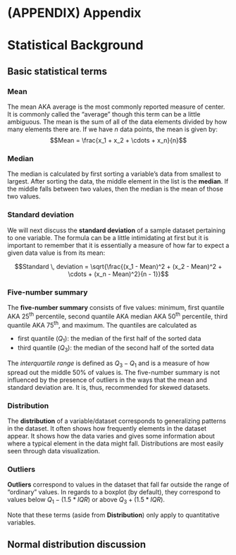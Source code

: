 \cleardoublepage

# (APPENDIX) Appendix {-}

# Statistical Background {#appendixA}

## Basic statistical terms

### Mean

The mean AKA average is the most commonly reported measure of center.  It is commonly called the "average" though this term can be a little ambiguous.  The mean is the sum of all of the data elements divided by how many elements there are. If we have $n$ data points, the mean is given by: $$Mean = \frac{x_1 + x_2 + \cdots + x_n}{n}$$

### Median

The median is calculated by first sorting a variable's data from smallest to largest.  After sorting the data, the middle element in the list is the **median**.  If the middle falls between two values, then the median is the mean of those two values.

### Standard deviation

We will next discuss the **standard deviation** of a sample dataset pertaining to one variable.  The formula can be a little intimidating at first but it is important to remember that it is essentially a measure of how far to expect a given data value is from its mean:

$$Standard \, deviation = \sqrt{\frac{(x_1 - Mean)^2 + (x_2 - Mean)^2 + \cdots + (x_n - Mean)^2}{n - 1}}$$

### Five-number summary

The **five-number summary** consists of five values:  minimum, first quantile AKA 25^th^ percentile, second quantile AKA median AKA 50^th^ percentile, third quantile AKA 75^th^, and maximum.  The quantiles are calculated as

- first quantile ($Q_1$): the median of the first half of the sorted data
- third quantile ($Q_3$): the median of the second half of the sorted data

The _interquartile range_ is defined as $Q_3 - Q_1$ and is a measure of how spread out the middle 50% of values is. The five-number summary is not influenced by the presence of outliers in the ways that the mean and standard deviation are.  It is, thus, recommended for skewed datasets.

### Distribution

The **distribution** of a variable/dataset corresponds to generalizing patterns in the dataset.  It often shows how frequently elements in the dataset appear.  It shows how the data varies and gives some information about where a typical element in the data might fall.  Distributions are most easily seen through data visualization.

### Outliers

**Outliers** correspond to values in the dataset that fall far outside the range of "ordinary" values.  In regards to a boxplot (by default), they correspond to values below $Q_1 - (1.5 * IQR)$ or above $Q_3 + (1.5 * IQR)$.

Note that these terms (aside from **Distribution**) only apply to quantitative variables.



## Normal distribution discussion
